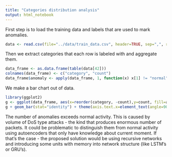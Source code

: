 ```yaml
---
title: "Categories distribution analysis"
output: html_notebook
---
```


First step is to load the training data and labels that are used to mark anomalies.

```r
data <- read.csv(file="../data/train_data.csv", header=TRUE, sep=",", row.names=NULL)
```

Then we extract categories that each row is labeled with and aggregate them.

```r
data_frame <- as.data.frame(table(data[42]))
colnames(data_frame) <- c("category", "count")
data_frame$anomaly <- apply(data_frame, 1, function(x) x[1] != "normal")
```

We make a bar chart out of data.

```r
library(ggplot2)
g <- ggplot(data_frame, aes(x=reorder(category, -count),y=count, fill=anomaly))
g + geom_bar(stat="identity") + theme(axis.text.x=element_text(angle=90)) + scale_y_log10() 
```

The number of anomalies exceeds normal activity. This is caused by volume of DoS type attacks - the kind that produces enormous number of packets. It could be problematic to distinguish them from normal activity using autoencoders that only have knowledge about current moment. If that's the case - the proposed solution would be using recursive networks and introducing some units with memory into network structure (like LSTM's or GRU's). 